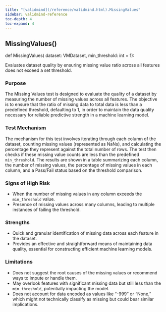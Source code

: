 ```yaml
---
title: "[validmind](/reference/validmind.html).MissingValues"
sidebar: validmind-reference
toc-depth: 4
toc-expand: 4
---
```


## MissingValues[()]{.muted}

<!-- function.qmd.jinja2 - function signature -->

::: {.signature}

<span class="signature">
<span class="kw">def</span> <span class="name">MissingValues</span>(
    <span class="param"><span class="n">dataset</span><span class="p">:</span> <span class="n">VMDataset</span></span>,    <span class="param"><span class="n">min_threshold</span><span class="p">:</span> <span class="n">int</span> <span class="o">=</span> <span class="kc">1</span></span>):</span>
</span>

:::

Evaluates dataset quality by ensuring missing value ratio across all features does not exceed a set threshold.

### Purpose

The Missing Values test is designed to evaluate the quality of a dataset by measuring the number of missing values across all features. The objective is to ensure that the ratio of missing data to total data is less than a predefined threshold, defaulting to 1, in order to maintain the data quality necessary for reliable predictive strength in a machine learning model.

### Test Mechanism

The mechanism for this test involves iterating through each column of the dataset, counting missing values (represented as NaNs), and calculating the percentage they represent against the total number of rows. The test then checks if these missing value counts are less than the predefined `min_threshold`. The results are shown in a table summarizing each column, the number of missing values, the percentage of missing values in each column, and a Pass/Fail status based on the threshold comparison.

### Signs of High Risk

- When the number of missing values in any column exceeds the `min_threshold` value.
- Presence of missing values across many columns, leading to multiple instances of failing the threshold.

### Strengths

- Quick and granular identification of missing data across each feature in the dataset.
- Provides an effective and straightforward means of maintaining data quality, essential for constructing efficient machine learning models.

### Limitations

- Does not suggest the root causes of the missing values or recommend ways to impute or handle them.
- May overlook features with significant missing data but still less than the `min_threshold`, potentially impacting the model.
- Does not account for data encoded as values like "-999" or "None," which might not technically classify as missing but could bear similar implications.
